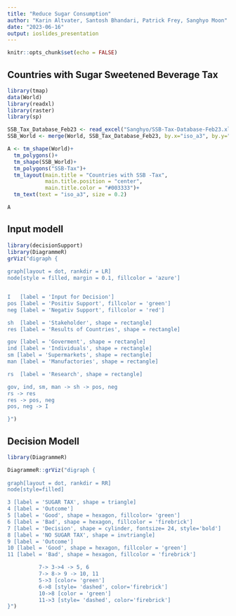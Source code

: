 ```yaml
---
title: "Reduce Sugar Consumption"
author: "Karin Altvater, Santosh Bhandari, Patrick Frey, Sanghyo Moon"
date: "2023-06-16"
output: ioslides_presentation
---
```


```r
knitr::opts_chunk$set(echo = FALSE)
```

## Countries with Sugar Sweetened Beverage Tax

```r
library(tmap)
data(World)
library(readxl)
library(raster)
library(sp)

SSB_Tax_Database_Feb23 <- read_excel("Sanghyo/SSB-Tax-Database-Feb23.xlsx")
SSB_World <- merge(World, SSB_Tax_Database_Feb23, by.x="iso_a3", by.y="wb_code")

A <- tm_shape(World)+
  tm_polygons()+
  tm_shape(SSB_World)+
  tm_polygons("SSB-Tax")+
  tm_layout(main.title = "Countries with SSB -Tax",
            main.title.position = "center",
            main.title.color = "#003333")+
  tm_text(text = "iso_a3", size = 0.2)

```

```r
A
```

## Input modell

```r
library(decisionSupport)
library(DiagrammeR)
grViz("digraph {
  
graph[layout = dot, rankdir = LR]
node[style = filled, margin = 0.1, fillcolor = 'azure']


I   [label = 'Input for Decision']
pos [label = 'Positiv Support', fillcolor = 'green']
neg [label = 'Negativ Support', fillcolor = 'red']

sh  [label = 'Stakeholder', shape = rectangle]
res [label = 'Results of Countries', shape = rectangle]

gov [label = 'Goverment', shape = rectangle]
ind [label = 'Individuals', shape = rectangle]
sm [label = 'Supermarkets', shape = rectangle]
man [label = 'Manufactories', shape = rectangle]

rs  [label = 'Research', shape = rectangle]

gov, ind, sm, man -> sh -> pos, neg
rs -> res
res -> pos, neg 
pos, neg -> I

}")
```

## Decision Modell

```r

library(DiagrammeR)

DiagrammeR::grViz("digraph {
  
graph[layout = dot, rankdir = RR]
node[style=filled]

3 [label = 'SUGAR TAX', shape = triangle]
4 [label = 'Outcome']
5 [label = 'Good', shape = hexagon, fillcolor= 'green']
6 [label = 'Bad', shape = hexagon, fillcolor = 'firebrick']
7 [label = 'Decision', shape = cylinder, fontsize= 24, style='bold']
8 [label = 'NO SUGAR TAX', shape = invtriangle]
9 [label = 'Outcome']
10 [label = 'Good', shape = hexagon, fillcolor = 'green']
11 [label = 'Bad', shape = hexagon, fillcolor = 'firebrick']

          7-> 3->4 -> 5, 6
          7-> 8-> 9 -> 10, 11
          5->3 [color= 'green']
          6->8 [style= 'dashed', color='firebrick']
          10->8 [color = 'green']
          11->3 [style= 'dashed', color='firebrick']
}")
```
